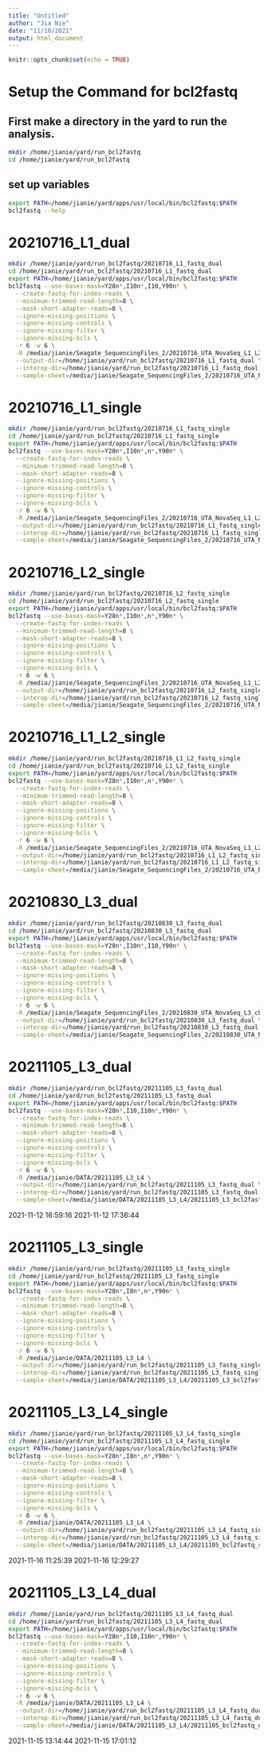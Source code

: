 ```yaml
---
title: "Untitled"
author: "Jia Nie"
date: "11/10/2021"
output: html_document
---
```


```r
knitr::opts_chunk$set(echo = TRUE)
```

# Setup the Command for bcl2fastq
## First make a directory in the yard to run the analysis.
```bash
mkdir /home/jianie/yard/run_bcl2fastq
cd /home/jianie/yard/run_bcl2fastq
``` 

## set up variables
```bash
export PATH=/home/jianie/yard/apps/usr/local/bin/bcl2fastq:$PATH
bcl2fastq --help
```


# 20210716_L1_dual
```bash
mkdir /home/jianie/yard/run_bcl2fastq/20210716_L1_fastq_dual
cd /home/jianie/yard/run_bcl2fastq/20210716_L1_fastq_dual
export PATH=/home/jianie/yard/apps/usr/local/bin/bcl2fastq:$PATH
bcl2fastq --use-bases-mask=Y28n*,I10n*,I10,Y90n* \
  --create-fastq-for-index-reads \
  --minimum-trimmed-read-length=8 \
  --mask-short-adapter-reads=8 \
  --ignore-missing-positions \
  --ignore-missing-controls \
  --ignore-missing-filter \
  --ignore-missing-bcls \
  -r 6 -w 6 \
  -R /media/jianie/Seagate_SequencingFiles_2/20210716_UTA_NovaSeq_L1_L2_cbcl \
  --output-dir=/home/jianie/yard/run_bcl2fastq/20210716_L1_fastq_dual \
  --interop-dir=/home/jianie/yard/run_bcl2fastq/20210716_L1_fastq_dual \
  --sample-sheet=/media/jianie/Seagate_SequencingFiles_2/20210716_UTA_NovaSeq_L1_L2_cbcl/20210716_L1_fastq_dual.csv
```

# 20210716_L1_single
```bash
mkdir /home/jianie/yard/run_bcl2fastq/20210716_L1_fastq_single
cd /home/jianie/yard/run_bcl2fastq/20210716_L1_fastq_single
export PATH=/home/jianie/yard/apps/usr/local/bin/bcl2fastq:$PATH
bcl2fastq --use-bases-mask=Y28n*,I10n*,n*,Y90n* \
  --create-fastq-for-index-reads \
  --minimum-trimmed-read-length=8 \
  --mask-short-adapter-reads=8 \
  --ignore-missing-positions \
  --ignore-missing-controls \
  --ignore-missing-filter \
  --ignore-missing-bcls \
  -r 6 -w 6 \
  -R /media/jianie/Seagate_SequencingFiles_2/20210716_UTA_NovaSeq_L1_L2_cbcl \
  --output-dir=/home/jianie/yard/run_bcl2fastq/20210716_L1_fastq_single \
  --interop-dir=/home/jianie/yard/run_bcl2fastq/20210716_L1_fastq_single \
  --sample-sheet=/media/jianie/Seagate_SequencingFiles_2/20210716_UTA_NovaSeq_L1_L2_cbcl/20210716_L1_fastq_single.csv
```


# 20210716_L2_single
```bash
mkdir /home/jianie/yard/run_bcl2fastq/20210716_L2_fastq_single
cd /home/jianie/yard/run_bcl2fastq/20210716_L2_fastq_single
export PATH=/home/jianie/yard/apps/usr/local/bin/bcl2fastq:$PATH
bcl2fastq --use-bases-mask=Y28n*,I10n*,n*,Y90n* \
  --create-fastq-for-index-reads \
  --minimum-trimmed-read-length=8 \
  --mask-short-adapter-reads=8 \
  --ignore-missing-positions \
  --ignore-missing-controls \
  --ignore-missing-filter \
  --ignore-missing-bcls \
  -r 6 -w 6 \
  -R /media/jianie/Seagate_SequencingFiles_2/20210716_UTA_NovaSeq_L1_L2_cbcl \
  --output-dir=/home/jianie/yard/run_bcl2fastq/20210716_L2_fastq_single \
  --interop-dir=/home/jianie/yard/run_bcl2fastq/20210716_L2_fastq_single \
  --sample-sheet=/media/jianie/Seagate_SequencingFiles_2/20210716_UTA_NovaSeq_L1_L2_cbcl/20210716_L2_fastq_single.csv
```


# 20210716_L1_L2_single
```bash
mkdir /home/jianie/yard/run_bcl2fastq/20210716_L1_L2_fastq_single
cd /home/jianie/yard/run_bcl2fastq/20210716_L1_L2_fastq_single
export PATH=/home/jianie/yard/apps/usr/local/bin/bcl2fastq:$PATH
bcl2fastq --use-bases-mask=Y28n*,I10n*,n*,Y90n* \
  --create-fastq-for-index-reads \
  --minimum-trimmed-read-length=8 \
  --mask-short-adapter-reads=8 \
  --ignore-missing-positions \
  --ignore-missing-controls \
  --ignore-missing-filter \
  --ignore-missing-bcls \
  -r 6 -w 6 \
  -R /media/jianie/Seagate_SequencingFiles_2/20210716_UTA_NovaSeq_L1_L2_cbcl \
  --output-dir=/home/jianie/yard/run_bcl2fastq/20210716_L1_L2_fastq_single \
  --interop-dir=/home/jianie/yard/run_bcl2fastq/20210716_L1_L2_fastq_single \
  --sample-sheet=/media/jianie/Seagate_SequencingFiles_2/20210716_UTA_NovaSeq_L1_L2_cbcl/20210716_L1_L2_fastq_single.csv
```

# 20210830_L3_dual
```bash
mkdir /home/jianie/yard/run_bcl2fastq/20210830_L3_fastq_dual
cd /home/jianie/yard/run_bcl2fastq/20210830_L3_fastq_dual
export PATH=/home/jianie/yard/apps/usr/local/bin/bcl2fastq:$PATH
bcl2fastq --use-bases-mask=Y28n*,I10n*,I10,Y90n* \
  --create-fastq-for-index-reads \
  --minimum-trimmed-read-length=8 \
  --mask-short-adapter-reads=8 \
  --ignore-missing-positions \
  --ignore-missing-controls \
  --ignore-missing-filter \
  --ignore-missing-bcls \
  -r 6 -w 6 \
  -R /media/jianie/Seagate_SequencingFiles_2/20210830_UTA_NovaSeq_L3_cbcl \
  --output-dir=/home/jianie/yard/run_bcl2fastq/20210830_L3_fastq_dual \
  --interop-dir=/home/jianie/yard/run_bcl2fastq/20210830_L3_fastq_dual \
  --sample-sheet=/media/jianie/Seagate_SequencingFiles_2/20210830_UTA_NovaSeq_L3_cbcl/20210830_L3_SampleSheet_Dual_zibiao.csv
```


# 20211105_L3_dual
```bash
mkdir /home/jianie/yard/run_bcl2fastq/20211105_L3_fastq_dual
cd /home/jianie/yard/run_bcl2fastq/20211105_L3_fastq_dual
export PATH=/home/jianie/yard/apps/usr/local/bin/bcl2fastq:$PATH
bcl2fastq --use-bases-mask=Y28n*,I10,I10n*,Y90n* \
  --create-fastq-for-index-reads \
  --minimum-trimmed-read-length=8 \
  --mask-short-adapter-reads=8 \
  --ignore-missing-positions \
  --ignore-missing-controls \
  --ignore-missing-filter \
  --ignore-missing-bcls \
  -r 6 -w 6 \
  -R /media/jianie/DATA/20211105_L3_L4 \
  --output-dir=/home/jianie/yard/run_bcl2fastq/20211105_L3_fastq_dual \
  --interop-dir=/home/jianie/yard/run_bcl2fastq/20211105_L3_fastq_dual \
  --sample-sheet=/media/jianie/DATA/20211105_L3_L4/20211105_L3_bcl2fastq_dual.zibiao.csv
```
2021-11-12 16:59:16
2021-11-12 17:36:44 


# 20211105_L3_single
```bash
mkdir /home/jianie/yard/run_bcl2fastq/20211105_L3_fastq_single
cd /home/jianie/yard/run_bcl2fastq/20211105_L3_fastq_single
export PATH=/home/jianie/yard/apps/usr/local/bin/bcl2fastq:$PATH
bcl2fastq --use-bases-mask=Y28n*,I8n*,n*,Y90n* \
  --create-fastq-for-index-reads \
  --minimum-trimmed-read-length=8 \
  --mask-short-adapter-reads=8 \
  --ignore-missing-positions \
  --ignore-missing-controls \
  --ignore-missing-filter \
  --ignore-missing-bcls \
  -r 6 -w 6 \
  -R /media/jianie/DATA/20211105_L3_L4 \
  --output-dir=/home/jianie/yard/run_bcl2fastq/20211105_L3_fastq_single \
  --interop-dir=/home/jianie/yard/run_bcl2fastq/20211105_L3_fastq_single \
  --sample-sheet=/media/jianie/DATA/20211105_L3_L4/20211105_L3_bcl2fastq_single.zibiao.csv
```



# 20211105_L3_L4_single
```bash
mkdir /home/jianie/yard/run_bcl2fastq/20211105_L3_L4_fastq_single
cd /home/jianie/yard/run_bcl2fastq/20211105_L3_L4_fastq_single
export PATH=/home/jianie/yard/apps/usr/local/bin/bcl2fastq:$PATH
bcl2fastq --use-bases-mask=Y28n*,I8n*,n*,Y90n* \
  --create-fastq-for-index-reads \
  --minimum-trimmed-read-length=8 \
  --mask-short-adapter-reads=8 \
  --ignore-missing-positions \
  --ignore-missing-controls \
  --ignore-missing-filter \
  --ignore-missing-bcls \
  -r 6 -w 6 \
  -R /media/jianie/DATA/20211105_L3_L4 \
  --output-dir=/home/jianie/yard/run_bcl2fastq/20211105_L3_L4_fastq_single \
  --interop-dir=/home/jianie/yard/run_bcl2fastq/20211105_L3_L4_fastq_single \
  --sample-sheet=/media/jianie/DATA/20211105_L3_L4/20211105_bcl2fastq_single.csv
```
2021-11-16 11:25:39 
2021-11-16 12:29:27 

# 20211105_L3_L4_dual
```bash
mkdir /home/jianie/yard/run_bcl2fastq/20211105_L3_L4_fastq_dual
cd /home/jianie/yard/run_bcl2fastq/20211105_L3_L4_fastq_dual
export PATH=/home/jianie/yard/apps/usr/local/bin/bcl2fastq:$PATH
bcl2fastq --use-bases-mask=Y28n*,I10,I10n*,Y90n* \
  --create-fastq-for-index-reads \
  --minimum-trimmed-read-length=8 \
  --mask-short-adapter-reads=8 \
  --ignore-missing-positions \
  --ignore-missing-controls \
  --ignore-missing-filter \
  --ignore-missing-bcls \
  -r 6 -w 6 \
  -R /media/jianie/DATA/20211105_L3_L4 \
  --output-dir=/home/jianie/yard/run_bcl2fastq/20211105_L3_L4_fastq_dual \
  --interop-dir=/home/jianie/yard/run_bcl2fastq/20211105_L3_L4_fastq_dual \
  --sample-sheet=/media/jianie/DATA/20211105_L3_L4/20211105_bcl2fastq_dual.csv
```
2021-11-15 13:14:44
2021-11-15 17:01:12 




